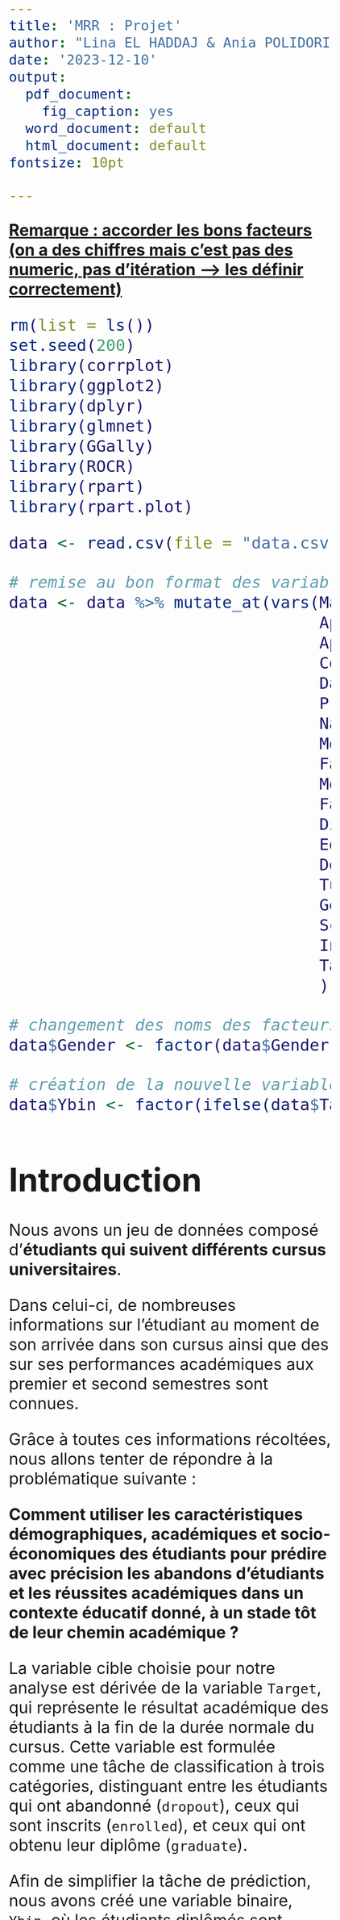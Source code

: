 ---
title: 'MRR : Projet'
author: "Lina EL HADDAJ & Ania POLIDORI"
date: '2023-12-10'
output:
  pdf_document:
    fig_caption: yes
  word_document: default
  html_document: default
fontsize: 10pt

---

```{=html}
<style type="text/css">
  body .main-container{
   max-width: 1100px !important;
   width: 1100px !important;
  }
  body {
    max-width: 1100px !important;
    margin = auto;
    padding: 5em;
  }
  body, td{
    font-size: 2em;
  }
  code.r{
    font-size: 1em;
  }
  pre{
    font-size: 1em;
    color: #191970;
  }
</style>
```
[**Remarque : accorder les bons facteurs (on a des chiffres mais c'est pas des numeric, pas d'itération --\> les définir correctement)**]{.underline}

```{r setup, include=FALSE}
rm(list = ls())
set.seed(200)
library(corrplot)
library(ggplot2)
library(dplyr)
library(glmnet)
library(GGally)
library(ROCR)
library(rpart)
library(rpart.plot)
```

```{r}
data <- read.csv(file = "data.csv", sep = ';', header = TRUE)

# remise au bon format des variables à facteurs
data <- data %>% mutate_at(vars(Marital.status,
                                Application.mode,
                                Application.order,
                                Course,
                                Daytime.evening.attendance.,
                                Previous.qualification, 
                                Nacionality,
                                Mother.s.qualification,
                                Father.s.qualification,
                                Mother.s.occupation,
                                Father.s.occupation,
                                Displaced,
                                Educational.special.needs,
                                Debtor,
                                Tuition.fees.up.to.date, 
                                Gender,
                                Scholarship.holder,
                                International, 
                                Target
                                ), as.factor) 

# changement des noms des facteurs du genre (pour que ce soit plus intuitif dans les analyses)
data$Gender <- factor(data$Gender, labels=c("F", "M"))

# création de la nouvelle variable cible
data$Ybin <- factor(ifelse(data$Target == "Graduate", 1, 0))

```


# Introduction

Nous avons un jeu de données composé d'**étudiants qui suivent différents cursus universitaires**. 

Dans celui-ci, de nombreuses informations sur l'étudiant au moment de son arrivée dans son cursus ainsi que des sur ses performances académiques aux premier et second semestres sont connues. 

Grâce à toutes ces informations récoltées, nous allons tenter de répondre à la problématique suivante : 

**Comment utiliser les caractéristiques démographiques, académiques et socio-économiques des étudiants pour prédire avec précision les abandons d'étudiants et les réussites académiques dans un contexte éducatif donné, à un stade tôt de leur chemin académique ?**


La variable cible choisie pour notre analyse est dérivée de la variable `Target`, qui représente le résultat académique des étudiants à la fin de la durée normale du cursus. Cette variable est formulée comme une tâche de classification à trois catégories, distinguant entre les étudiants qui ont abandonné (`dropout`), ceux qui sont inscrits (`enrolled`), et ceux qui ont obtenu leur diplôme (`graduate`).

Afin de simplifier la tâche de prédiction, nous avons créé une variable binaire, `Ybin`, où les étudiants diplômés sont représentés par 1, et les étudiants inscrits ou ayant abandonné par 0. Cette approche nous permet de concentrer notre modèle sur la prédiction de la réussite académique à la fin de la durée normale du cursus, en distinguant de manière binaire entre les étudiants qui obtiennent leur diplôme et ceux qui n'atteignent pas cet objectif, simplifiant ainsi la complexité de la tâche de classification initiale à trois catégories.


Dans une première partie (*cf. rendu 1*), nous avons effectué une étude préliminaire de nos données. Grâce à celle-ci, nous avons pu observer de la corrélation entre certaines de nos variables explicatives, ainsi qu'un lien probable entre certaines de nos variables explicatives et notre variable cible. On va donc modéliser nos données pour tenter d'expliquer et prédire au mieux notre variable cible. 


# Modèle complet

Dans un premier temps, notre variable cible étant maintenant une variable binaire, nous allons effectuer un modèle logistique complet, c'est-à-dire prenant en compte toutes les variables du jeu de données. Cette modélisation nous permettra déjà de savoir si au moins une des variables est significative dans notre modèle, et donc s'il est pertinent de tenter de modéliser la variable cible avec au moins une de ces variables prédictives. 

```{r}
# on retire la variable Target pour ne pas avoir de conflit avec notre nouvelle variable cible
data <- data %>% select(-Target)

# modèle complet 
mod_log <- glm(Ybin ~ . , data, family = "binomial")
summary(mod_log)
```

Plusieurs des variables présentes dans ce modèle ont une p-value < $\alpha = 5\%$ , tels que **Curricular.units.2nd.sem..approved.**  ou **Tuition.fees.up.to.date**, les analyses ont donc pu être continuées. 

Mais ce modèle affiche un message permettant de comprendre qu'il y a des problèmes de convergence dans le modèle ce qui va entraîner des problèmes dans le calcul des coefficients. 4 des coefficients n'ont pas pu être définis à cause de singularités, et d'autres affichent des coefficients NA. 

Mais il va quand même être possible d'effectuer des modèles logistiques à l'aide d'autres méthodes. 


# Echantillonnage 

Avant de modéliser les données, le jeu de données a du être découpé aléatoirement en 2 échantillons : un échantillon apprentissage (train) avec $70\%$ du jeu de données initial et un échantillon test avec $30\%$ du jeu de données initial. Cela permettra d'effectuer la modélisation sur l'échantillon d'apprentissage et ensuite de tester ce modèle et effectuer des prédictions sur l'échantillon test qui ne sera pas encore touché.

```{r}
# indices aléatoires pour split le dataset
indices <- sample(1:nrow(data), size = floor(0.70 * nrow(data)))

# échantillon train
train_set <- data[indices,]

#échantillon test
test_set <- data[-indices,]
```

Il a fallu vérifier que le jeu de données a été découpé de façon assez uniforme sur la variable cible afin de ne pas se retrouver avec un manque de données pour créer les modèles. 

```{r}
# summary pour voir les répartitions de toutes les variables
# summary(train_set)
# summary(test_set)
```

```{r}
# proportions de la variable cible dans les deux nouveaux jeux de données
# pour l'échantillon train
round(prop.table(table(train_set$Ybin)) * 100, 2)
# pour l'échantillon test
round(prop.table(table(test_set$Ybin)) * 100, 2)
```


# Modélisation

Afin de trouver un modèle permettant de prédire au mieux notre variable cible, nous allons effectuer deux types de modélisations différentes : la régression logistique pénalisée RIDGE ($\ell_2$) et la régression logistique pénalisée LASSO ($\ell_1$).  

Avec la régression logistique, on peut rencontrer des problèmes de sur-entraînement (*overfitting*) et de colinéarité entre les variables explicatives. 

C'est pour cela que l'on va faire les modèles RIDGE et LASSO : ce sont des régressions qui vont pénaliser les coefficients afin d'avoir un compromis acceptable entre la performance du modèle et la pénalisation des coefficients, en minimisant l'erreur de prédiction tout en homogéninisant les valeurs des paramètres.  

Dans les méthodes de régression pénalisées, $\lambda$ représente l'hyperparamètre clé utilisé pour régulariser les modèles. 

En somme, $\lambda$ reste un outil clé dans la boîte à outils de la régularisation, mais son application dépend du modèle et de ses caractéristiques spécifiques, justifiant son utilisation dans des contextes comme la régression RIDGE et LASSO, mais pas nécessairement dans tous les types de modélisation, notamment la modélisation logistique classique.

Pour LASSO, $\lambda$ favorise la parcimonie, forçant certains coefficients à zéro pour une sélection automatique de variables. 

RIDGE ne va pas vraiment servir à faire de la sélection de variables, mais plutôt à enlever la multi colinéarité des variables.

Contrairement à RIDGE, qui prévient le sur-ajustement en restreignant les coefficients, LASSO offre une solution plus épurée

Dans la modélisation logistique, l'utilisation de $\lambda$ n'est pas courante. 
Les régularisations se font souvent via d'autres mécanismes, comme la pénalité Elastic Net, rendant $\lambda$ spécifique aux approches RIDGE et LASSO.


Les pénalités étant définies en terme de valeurs numériques des coefficients, on va devoir transformer toutes nos variables factorielles (sauf la variable cible) en variables binaires. 

```{r}
# jeu train et test avec toutes les variables factorielles transformées en binaire
# sans la variable cible
x_train <- model.matrix(Ybin ~ . -1 , data = train_set)
x_test <- model.matrix(Ybin ~ . -1 , data = test_set)
```


```{r}
# ajustement du modèle ridge
mod_ridge <- glmnet(x = x_train , y = train_set$Ybin, family = "binomial", alpha = 0)

# ajustement du modèle lasso 
mod_lasso <- glmnet(x = x_train, y = train_set$Ybin, family = "binomial", alpha = 1)

# pour avoir les coefficients de chaque variable par régression
# pour chacun des 100 lambdas pris
## coef.glmnet(mod_ridge)
## coef.glmnet(mod_lasso)
```

En effectuant ces deux régressions avec la commande `glmnet`, un objet en ressort avec plusieurs informations. La valeur de $\lambda$ n'ayant pas été spécifiée, cet objet va contenir 100 valeurs de $\lambda$ différentes. Pour chacun de ces $\lambda$, il y aura les coefficients associés après la pénalisation. 

```{r}
# graphiques des coefficients en fonction des log des lambdas
par(mfrow = c(1,2))
plot(mod_ridge, xvar = "lambda", main = "RIDGE", cex.main = 0.8)
plot(mod_lasso, xvar = "lambda", main = "LASSO", cex.main = 0.8)
```

Les valeurs des $log(\lambda)$ prises dans les modélisations ne sont pas les mêmes : celles utilisées dans la modélisation RIDGE sont en générales plus grandes que celles prises dans la modélisation LASSO. Mais ce qui en ressort pour les 2 modélisations est que plus le $\lambda$ pris est grand, plus les coefficients ont tendance à avoir une valeur nulle. C'est une des **particularités** du paramètre $\lambda$ : plus il est grand, moins il y aura de coefficients. Mais ce qui change de RIDGE à LASSO et qui est visible à travers ces deux graphiques est que les coefficients RIDGE vont converger vers 0 tous à peu près au même $\lambda$ quand il devient très grand, tandis que les coefficients LASSO vont converger vers 0 pour n'importe quel $\lambda$ même s'ils vont presque tous être nuls quand le $\lambda$ est élevé. 

Mais afin d'avoir un modèle pénalisant permettant quand même d'avoir un bon pouvoir prédictif, il faut trouver le **meilleur lambda**. Il est donc nécessaire de faire de la validation croisée. 


# Validation croisée

La validation croisée va permettre de partitionner les données en plusieurs sous-ensembles grâce à la méthode des **k-folds**. Cette méthode divise les données en plis (*folds*) de taille égale. On utilisera les données d'apprentissage pour cela. 

Pour chaque pli, la validation croisée va ajuster le modèle sur les *k-1* plis restants (*ensemble d'entraînement*) et évalué sur le pli retenu (*ensemble de validation*). Ce processus est répété *k* fois, chaque pli servant une fois comme ensemble de validation. 

La validation croisée va permettre de trouver le $\lambda$ optimal, cest-à-dire le $\lambda$ qui maximise les performances moyennes sur les ensembles de validation, c'est à dire sur tous les plis.

Avec la commande `cv.glmnet`, le $\lambda$ choisi est celui qui minimise la déviance binomiale. 
C'est une mesure du **mauvais ajustement** du modèle par rapport aux données et une déviance basse pour un modèle logistique indique un bon ajustement du modèle aux données. 

$$D = -2 \times \ell(\hat{\beta})$$ avec $\ell(\hat{\beta})$ la log-vraisemblance sur notre modèle avec les coefficients $\hat{\beta}$. 

```{r}
# on prend 10 k folds, le nombre de folds par défaut 

# cross validation ridge 
cv_ridge <- cv.glmnet(x = x_train, y = train_set$Ybin, family = "binomial", alpha = 0)
# lambda optimal ridge
best_lambda_ridge <- cv_ridge$lambda.min
cat("Lambda optimal ridge :", best_lambda_ridge, "\n")

# cross validation lasso 
cv_lasso <- cv.glmnet(x = x_train, y = train_set$Ybin, family = "binomial", alpha = 1)

# lambda optimal lasso 
best_lambda_lasso <- cv_lasso$lambda.min
cat("Lambda optimal lasso :", best_lambda_lasso, "\n")

# graphiques déviance binomiale en fonction des log lambda
# droite pointillé bleue correspond au lambda optimal

par(mfrow = c(1,2))
# pour la cross validation ridge
plot(cv_ridge, main = "RIDGE")
abline(v = log(best_lambda_ridge), col = "blue", lty = 2, lwd = 2) 
# pour la cross validation lasso 
plot(cv_lasso, main = "LASSO")
abline(v = log(best_lambda_lasso), col = "blue", lty = 2, lwd = 2)
```

Il s'agit de graphiques représentant tous les $\lambda$ qui ont été testés avec la cross validation, en affichant leur log, par rapport à la déviance binomiale. 

Les $\lambda$ optimals en fonction de la méthode ne vont pas du tout être les mêmes : pour RIDGE, le $\lambda$ optimal est d'environ 0.0287 , qui est également un des plus petits $\lambda$ pris en compte dans la modélisation RIDGE initiale (avec 100 valeurs de $\lambda$ différentes) tandis que pour LASSO, le lambda optimal est d'environ 0.0052 et n'est pas un des plus petits pris en compte dans la modélisation, pourtant c'est bien celui qui minimise la déviance comme on peut le voir dans ce graphique. 


Le **choix** de ces $\lambda$ va permettre de passer à la dernière étape pour le choix du modèle final : les prédictions sur l'échantillon test. 


# Prédictions sur l'échantillon test

Les prédictions vont permettre de mesurer la performance des deux modèles sur un échantillon non entraîné. 

Dans un premier temps, il faut prédire les probabilités de la variable cible, qui vont ensuite être transformées en prédictions binaires de la variable cible. Pour cela, on va utiliser un seuil $S = 0.5$ (choisi par le critère MAP) mais cela ne veut pas dire que c'est le seuil le plus approprié pour mesurer les performances des modèles. Il sera vu juste après comment trouver un seuil acceptable. A partir de ce seuil, si l'estimation de la probabilité > S, alors la prédiction de la variable cible $\hat{Y} = 1$. Sinon, $\hat{Y} = 0$. 

```{r}
# estimations des probabilités de la variable cible
pred_probs_ridge <- predict(mod_ridge, newx = x_test, s = best_lambda_ridge, type = "response")
pred_probs_lasso <- predict(mod_lasso, newx = x_test, s = best_lambda_lasso, type = "response")

# transformations des probabilités en prédictions binaires (0 ou 1)
pred_classes_ridge <- ifelse(pred_probs_ridge > 0.5, 1, 0)
pred_classes_lasso <- ifelse(pred_probs_lasso > 0.5, 1, 0)

# stockage des prédictions et probas dans un dataframe
result_ridge <- cbind.data.frame(pred_probs_ridge, pred_classes_ridge)
colnames(result_ridge) <- c("Probabilités", "Prédictions")

result_lasso <- cbind.data.frame(pred_probs_lasso, pred_classes_lasso)
colnames(result_lasso) <- c("Probabilités", "Prédictions")
```


C'est à partir de ces prédictions que les performances du modèle vont être mesurées. 

# Performances

## Matrice de confusion 

```{r, fig.show='hold'}
# créations des matrices de confusions
conf_matrix_ridge <- addmargins(table(Prédictions = pred_classes_ridge, Réalité = test_set$Ybin))
conf_matrix_lasso <- addmargins(table(Prédictions = pred_classes_lasso, Réalité = test_set$Ybin))

# affichage matrice de confusion ridge
cat("\n", "RIDGE", "\n")
print(conf_matrix_ridge)

# affichage matrice de confusion lasso
cat("\n", "LASSO", "\n")
print(conf_matrix_lasso)
```

Ces matrices de confusions contiennent plusieurs informations : 

-   **Vrais Positifs (VP) :** Cela représente le nombre d'étudiants pour lesquels le modèle a correctement prédit la réussite. ($\hat{Y} = 1$ quand $Y = 1$)

    Le modèle RIDGE contient 578 VP contre 581 pour le modèle LASSO 
    
-   **Vrais** **Négatifs (VN) :** Cela représente le nombre d'étudiants pour lesquels le modèle a correctement prédit l'échec ($\hat{Y} = 0$ quand $Y = 0$)

    548 pour RIDGE contre 559 pour LASSO 

-   **Faux Positifs (FP) :** Cela signifie que le modèle a prédit à tort la réussite pour ces étudiants. ($\hat{Y} = 1$ quand $Y = 0$)

    133 pour RIDGE contre 122 pour LASSO

-   **Faux Négatifs (FN) :** Cela signifie que le modèle a omis de prédire la réussite pour ces étudiants. ($\hat{Y} = 0$ quand $Y = 1$)

    69 pour RIDGE contre 66 pour LASSO
    
    
Le modèle LASSO a une meilleure capacité à prédire à la fois les succès (VP élevés) et les échecs (VN élevés) que le modèle RIDGE. Les faux positifs (prédire à tort le succès) sont relativement faibles pour les deux modèles mais plus pour LASSO, ce qui suggère que le modèle n'est pas trop optimiste dans ses prédictions.
Les faux négatifs (manquer la prédiction de réussite) sont deux fois plus faibles, indiquant que le modèle pourrait être assez sensible à ne pas manquer les réussites. 


Mais ces matrices de confusions peuvent également permettre de trouver des indicateurs sur le modèle permettant de connaître le bon ajustement ou non des modèles. 

```{r, fig.show='hold'}
# Création d'une fonction pour afficher plusieurs métriques d'évaluation
evaluate_model <- function(actual, predicted) {
  confusion_matrix <- table(Prédiction = predicted, Réalité = actual)
  accuracy <- sum(diag(confusion_matrix)) / sum(confusion_matrix)
  precision <- confusion_matrix[2, 2] / sum(confusion_matrix[, 2])
  recall <- confusion_matrix[2, 2] / sum(confusion_matrix[2, ])
  f1_score <- 2 * (precision * recall) / (precision + recall)
  specificity = confusion_matrix[1,1] / sum(confusion_matrix[,1])
  
  cat("Précision :", precision, "\n")
  cat("Rappel :", recall, "\n")
  cat("F-mesure :", f1_score, "\n")
  cat("Exactitude (Accuracy) :", accuracy, "\n")
  cat("Spécificité :", specificity, "\n")
  
  return(confusion_matrix)
}

# Utilisation de la fonction
cat("\n", "RIDGE", "\n")
eval_ridge <- evaluate_model(test_set$Ybin, pred_classes_ridge)
cat("\n", "LASSO", "\n")
eval_lasso <- evaluate_model(test_set$Ybin, pred_classes_lasso)
```

-   **Précision (Precision) : **

    Elle mesure la proportion de vrais positifs parmi les instances prédites comme positives.
    Elle indique ici les étudiants prédits comme réussissant (diplômés) qui le sont réellement.
    Elle est plus élevée pour le modèle LASSO à 89.8% que pour le modèle RIDGE a 89.33%, mais on ne remarque pas réellement de grosses distinctions entre les deux. 
    
-    **Rappel (Recall) / Sensibilité : **

    Également appelé sensibilité, il mesure la proportion de vrais positifs parmi toutes les instances réellement positives. Ces sont les étudiants réellement diplômés qui ont été correctement identifiés par le modèle.

-   **F-mesure :**

    C'est une moyenne harmonique de la précision et du rappel.
    Elle donne une mesure équilibrée entre les deux.

-   **Exactitude (Accuracy) :**

    Elle mesure la proportion totale de prédictions correctes (vrais positifs + vrais négatifs).


-   **Spécificité :**

    Elle mesure la capacité du modèle à reconnaître les étudiants non diplômés parmi les étudiants non diplomés. 
    
    
En comparant toutes ces mesures, on voit que LASSO a de meilleures performances que RIDGE. 



## Courbes ROC et AUC

Pour finir, il a fallu calculer l'AUC. C'est une mesure de performance permettant de mesurer le pouvoir prédictif du modèle. Elle peut se situer entre 1 et 0.5 : plus l'AUC est proche de 1, plus la qualité de prédiction du modèle est bien. Pour 0.5, c'est une prédiction aléatoire, ça sera une performance médiocre. 

```{r, fig.show='hold'}
pred_ridge <- prediction(pred_probs_ridge, test_set$Ybin)
pred_lasso <- prediction(pred_probs_lasso, test_set$Ybin)

# AUC
auc_ridge <- performance(pred_ridge, "auc")@y.values[[1]]
cat("RIDGE - AUC sur l'ensemble de test :", auc_ridge, "\n")
auc_lasso <- performance(pred_lasso, "auc")@y.values[[1]]
cat("LASSO - AUC sur l'ensemble de test :", auc_lasso, "\n")
```
Pour cette dernière mesure utilisée, l'AUC est meilleure pour LASSO que pour RIDGE. Sa valeur est une indication positive de la capacité discriminante de notre modèle et suggère que le modèle a une excellente capacité à distinguer entre les étudiants qui réussissent et ceux qui échouent.
En d'autres termes, il est capable de classer correctement la plupart des étudiants en fonction des facteurs inclus dans le modèle.
Il paraît donc évident après ces analyses et les indicateurs de performances vus que la régression LASSO convient mieux à nos données pour prédire notre variable cible. 

Pour finir, on va tracer la courbe ROC. Cette courbe relie les points avec comme abscisse le taux de faux positifs (FPR) = 1-Spécifité au seuil S et en ordonnée la sensibilité (TPR) au seuil S, pour une grille de plusieurs seuils. L'air sous la courbe correspond à l'AUC, et cette courbe permet de trouver le seuil le plus adapté afin d'avoir le meilleur compromis possible entre Spécificité et Sensibilité.

Plus la courbe est proche du coin supérieur gauche du carré, meilleur est le modèle. Cela représente le seuil permettant d'avoir les meilleurs performances vus grâce à la matrice de confusion. Il permet de capturer le plus possible de vrais évenements avec le moins possible de faux évenements. 

```{r}
roc_perf_lasso <- performance(pred_lasso, measure="tpr", x.measure="fpr")

# courbe ROC
plot(roc_perf_lasso, colorize = TRUE, main = "LASSO - Courbe ROC", print.cutoffs.at = seq(0, 1,by = 0.1), text.adj = c(1.2, 1.2), lwd = 3)
```

Le seuil semblant le plus pertinent est de 0.7 ou bien de 0.6. Il peut être judicieux de calculer à nouveau la matrice de confusion et de s'intéresser à nouveau aux mesures vues telles que la performance, la sensibilité et la spécificité, pour voir si le modèle est devenu plus performant en changeant le seuil de décision. 



# Éxtension de l'étude

Malgré les diverses options d'extension possibles pour notre étude de jeu de données, nous avons délibérément choisi d'explorer une approche différente en adoptant un arbre de classification plutôt que d'opter pour un modèle de régression Elastic Net ou un classificateur k plus proches voisins (k-NN). Cette décision repose sur plusieurs considérations clés :

1.  **Interprétabilité :** Les arbres de classification se distinguent par leur facilité d'interprétation et de visualisation. Leur logique sous-jacente est rendue transparente grâce à des règles de décision simples.

2.  **Non-linéarité :** Les arbres sont capables de saisir des relations non linéaires entre les caractéristiques et la variable cible sans nécessiter une spécification explicite de la forme fonctionnelle.

3.  **Adaptabilité :** Les arbres peuvent traiter efficacement des jeux de données mixtes, comprenant à la fois des caractéristiques catégorielles et numériques, sans nécessiter un prétraitement intensif.

4.  **Robustesse aux valeurs aberrantes :** Comparativement à certains modèles linéaires, les arbres de classification démontrent une relative robustesse face aux valeurs aberrantes.

5.  **Découverte de quelque chose de différent :** En plus des considérations techniques, notre choix reflète également un désir d'exploration et de découverte dans le cadre de notre projet, et l'opportunité de tirer parti des particularités de notre ensemble de données.

```{r}
# Choix des variables pertinentes
selected_vars <- c("Previous.qualification", "Admission.grade", "Debtor", "Mother.s.occupation")

# Création d'un sous-ensemble avec les variables sélectionnées
subset_data <- data[, c(selected_vars, "Ybin")]

# Construction de l'arbre de classification
tree_model <- rpart(Ybin ~ ., data = subset_data, method = "class")

# Visualisation de l'arbre avec des informations détaillées
rpart.plot(tree_model, extra = 101, under = TRUE, type = 2, fallen.leaves = TRUE)
```

```{r}
summary(tree_model)
```

1.  **Variables importantes :**

    -   La variable la plus importante est "Debtor", contribuant à 55 % de l'importance globale. Cela suggère que le fait d'avoir des dettes a un impact significatif sur la prédiction de la variable cible "Ybin" et donc sur la diplomation des étudiants.
    -   Ensuite, "Admission.grade" contribue à 22 %, ce qui indique que les notes d'admission sont également un facteur crucial dans la prise de décision.
    -   "Mother.s.occupation" contribue à 15 %, ce qui suggère que le métier de la mère de l'étudiant joue un rôle important dans la prédiction.
    -   "Previous.qualification" contribue à 7 %, indiquant que le niveau d'éducation précédent a une influence moindre mais non négligeable.

2.  **Nœuds de décision :**

    -   Le nœud 3 (à gauche du nœud principal) utilise principalement la variable "Admission.grade" pour décider de la classification.

    -   Le nœud 7 (à droite du nœud principal) utilise la variable "Mother.s.occupation" pour prendre des décisions.

3.  **Feuilles :**

    -   Les feuilles fournissent des probabilités de classe, par exemple, le nœud 2 (feuille) prédit la classe 0 (non diplomé) avec une probabilité de 0,799, indiquant une forte confiance dans la prédiction.

    -   Le nœud 15 (feuille) prédit la classe 1 (diplômé) avec une probabilité de 0,591.

4.  **Erreurs de classification :**

    -   L'erreur de classification diminue à mesure que l'arbre progresse. Les feuilles ont des erreurs de classification spécifiques, par exemple, le nœud 15 a une erreur de 40,93 %.

5.  **Variables de division :**

    -   L'arbre utilise des variables spécifiques pour diviser les nœuds, telles que "Debtor", "Admission.grade", "Mother.s.occupation", et "Previous.qualification".

Maintenant, examinons les résultats de l'arbre de classification pour chaque variable une à une :

1.  **Debtor (Endetté) :**

    -   **Variable Importance :** 55

    -   L'arbre commence par diviser les données en fonction de la variable "Debtor". La division la plus significative est basée sur le fait d'être endetté ou non.

    -   **Feuille 2 (Endetté) :** Il y a 503 observations dans cette feuille, avec une probabilité de 20% de diplomation (Ybin = 0) et 80% de non-diplomation (Ybin = 1).

    -   **Feuille 3 (Non-endetté) :** Il y a 3921 observations dans cette feuille, avec une probabilité de diplomation de 46% (Ybin = 1) et de non-diplomation de 54% (Ybin = 0).

2.  **Admission.grade (Note d'admission) :**

    -   **Variable Importance :** 22

    -   L'arbre effectue une division supplémentaire en fonction de la note d'admission, en particulier, si la note d'admission est inférieure à 112.25.

    -   **Feuille 6 (Note d'admission \< 112.25) :** Il y a 514 observations dans cette feuille, avec une probabilité de diplomation de 37% (Ybin = 1) et de non-diplomation de 63% (Ybin = 0).

    -   **Feuille 7 (Note d'admission \>= 112.25) :** Il y a 3407 observations dans cette feuille, avec une probabilité de diplomation de 44% (Ybin = 1) et de non-diplomation de 56% (Ybin = 0).

3.  **Mother's Occupation (Profession de la mère) :**

    -   **Variable Importance :** 15

    -   L'arbre effectue une division basée sur la profession de la mère.

    -   **Feuille 14 (Profession de la mère catégorie 0, 1 ou 2) :** Il y a 558 observations dans cette feuille, avec une probabilité de diplomation de 42% (Ybin = 1) et de non-diplomation de 58% (Ybin = 0).

    -   **Feuille 15 (Profession de la mère catégorie 3 à 194) :** Il y a 2849 observations dans cette feuille, avec une probabilité de diplomation de 41% (Ybin = 1) et de non-diplomation de 59% (Ybin = 0).

4.  **Previous qualification (Qualification précédente) :**

    -   **Variable Importance :** 7

    -   L'arbre effectue une division basée sur la qualification précédente.

    -   **Feuille 30 (Qualification précédente catégorie 1 à 15) :** Il y a 345 observations dans cette feuille, avec une probabilité de diplomation de 46% (Ybin = 1) et de non-diplomation de 54% (Ybin = 0).

    -   **Feuille 31 (Qualification précédente catégorie 19 à 43) :** Il y a 2504 observations dans cette feuille, avec une probabilité de diplomation de 39% (Ybin = 1) et de non-diplomation de 61% (Ybin = 0).

Ces résultats fournissent des informations sur la manière dont chaque variable influence la prédiction de diplomation. Par exemple, être endetté semble avoir un impact significatif, tout comme la note d'admission. La profession de la mère et la qualification précédente ont également un certain effet, bien que moins important.

En effet, l'accès à l'éducation supérieure représente souvent un défi financier important pour de nombreuses personnes, avec le coût annuel des études universitaires dans leur pays nécessitant parfois d'importants sacrifices financiers. Dans ce contexte, l'emprunt devient une nécessité incontournable pour certains individus cherchant à poursuivre des études supérieures.

Par ailleurs, un facteur tout aussi crucial, bien que moins prégnant que l'endettement financier, réside dans l'emploi de la mère. Appartenir à une catégorie sociale spécifique en raison de l'emploi des parents peut véritablement servir de levier pour les enfants. Que cet emploi fournisse à la famille des ressources financières supplémentaires ou qu'il requière un niveau d'études élevé, offrant ainsi à l'enfant un modèle de réussite scolaire et des conseils précieux, le statut social des parents exerce un impact significatif sur le parcours éducatif des enfants.

Il convient également de noter que des parents ayant suivi des études poussées peuvent créer un environnement familial plus structuré, avec une attention particulière portée à la scolarité de l'enfant. Cette dynamique familiale peut se traduire par un soutien accru, des attentes éducatives élevées et une sensibilisation accrue à l'importance de la réussite scolaire, contribuant ainsi de manière positive au développement académique de l'enfant.
